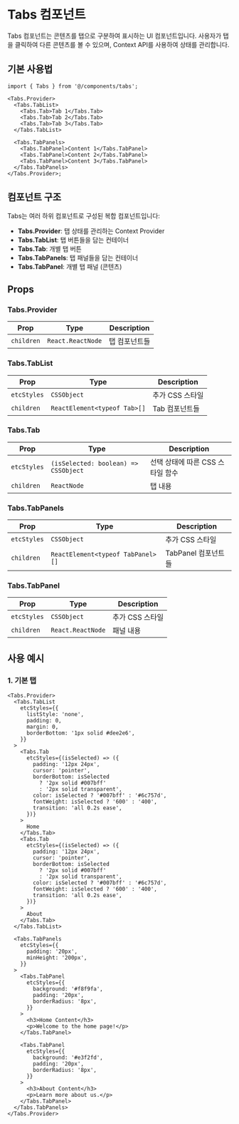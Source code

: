 # Tabs 컴포넌트

Tabs 컴포넌트는 콘텐츠를 탭으로 구분하여 표시하는 UI 컴포넌트입니다.
사용자가 탭을 클릭하여 다른 콘텐츠를 볼 수 있으며, Context API를 사용하여 상태를 관리합니다.

## 기본 사용법

```tsx
import { Tabs } from '@/components/tabs';

<Tabs.Provider>
  <Tabs.TabList>
    <Tabs.Tab>Tab 1</Tabs.Tab>
    <Tabs.Tab>Tab 2</Tabs.Tab>
    <Tabs.Tab>Tab 3</Tabs.Tab>
  </Tabs.TabList>

  <Tabs.TabPanels>
    <Tabs.TabPanel>Content 1</Tabs.TabPanel>
    <Tabs.TabPanel>Content 2</Tabs.TabPanel>
    <Tabs.TabPanel>Content 3</Tabs.TabPanel>
  </Tabs.TabPanels>
</Tabs.Provider>;
```

## 컴포넌트 구조

Tabs는 여러 하위 컴포넌트로 구성된 복합 컴포넌트입니다:

- **Tabs.Provider**: 탭 상태를 관리하는 Context Provider
- **Tabs.TabList**: 탭 버튼들을 담는 컨테이너
- **Tabs.Tab**: 개별 탭 버튼
- **Tabs.TabPanels**: 탭 패널들을 담는 컨테이너
- **Tabs.TabPanel**: 개별 탭 패널 (콘텐츠)

## Props

### Tabs.Provider

<table>
  <thead>
    <tr>
      <th>Prop</th>
      <th>Type</th>
      <th>Description</th>
    </tr>
  </thead>
  <tbody>
    <tr>
      <td>
        <code>children</code>
      </td>
      <td>
        <code>React.ReactNode</code>
      </td>
      <td>탭 컴포넌트들</td>
    </tr>
  </tbody>
</table>

### Tabs.TabList

<table>
  <thead>
    <tr>
      <th>Prop</th>
      <th>Type</th>
      <th>Description</th>
    </tr>
  </thead>
  <tbody>
    <tr>
      <td>
        <code>etcStyles</code>
      </td>
      <td>
        <code>CSSObject</code>
      </td>
      <td>추가 CSS 스타일</td>
    </tr>
    <tr>
      <td>
        <code>children</code>
      </td>
      <td>
        <code>ReactElement&lt;typeof Tab&gt;[]</code>
      </td>
      <td>Tab 컴포넌트들</td>
    </tr>
  </tbody>
</table>

### Tabs.Tab

<table>
  <thead>
    <tr>
      <th>Prop</th>
      <th>Type</th>
      <th>Description</th>
    </tr>
  </thead>
  <tbody>
    <tr>
      <td>
        <code>etcStyles</code>
      </td>
      <td>
        <code>(isSelected: boolean) => CSSObject</code>
      </td>
      <td>선택 상태에 따른 CSS 스타일 함수</td>
    </tr>
    <tr>
      <td>
        <code>children</code>
      </td>
      <td>
        <code>ReactNode</code>
      </td>
      <td>탭 내용</td>
    </tr>
  </tbody>
</table>

### Tabs.TabPanels

<table>
  <thead>
    <tr>
      <th>Prop</th>
      <th>Type</th>
      <th>Description</th>
    </tr>
  </thead>
  <tbody>
    <tr>
      <td>
        <code>etcStyles</code>
      </td>
      <td>
        <code>CSSObject</code>
      </td>
      <td>추가 CSS 스타일</td>
    </tr>
    <tr>
      <td>
        <code>children</code>
      </td>
      <td>
        <code>ReactElement&lt;typeof TabPanel&gt;[]</code>
      </td>
      <td>TabPanel 컴포넌트들</td>
    </tr>
  </tbody>
</table>

### Tabs.TabPanel

<table>
  <thead>
    <tr>
      <th>Prop</th>
      <th>Type</th>
      <th>Description</th>
    </tr>
  </thead>
  <tbody>
    <tr>
      <td>
        <code>etcStyles</code>
      </td>
      <td>
        <code>CSSObject</code>
      </td>
      <td>추가 CSS 스타일</td>
    </tr>
    <tr>
      <td>
        <code>children</code>
      </td>
      <td>
        <code>React.ReactNode</code>
      </td>
      <td>패널 내용</td>
    </tr>
  </tbody>
</table>

## 사용 예시

### 1. 기본 탭

```tsx
<Tabs.Provider>
  <Tabs.TabList
    etcStyles={{
      listStyle: 'none',
      padding: 0,
      margin: 0,
      borderBottom: '1px solid #dee2e6',
    }}
  >
    <Tabs.Tab
      etcStyles={(isSelected) => ({
        padding: '12px 24px',
        cursor: 'pointer',
        borderBottom: isSelected
          ? '2px solid #007bff'
          : '2px solid transparent',
        color: isSelected ? '#007bff' : '#6c757d',
        fontWeight: isSelected ? '600' : '400',
        transition: 'all 0.2s ease',
      })}
    >
      Home
    </Tabs.Tab>
    <Tabs.Tab
      etcStyles={(isSelected) => ({
        padding: '12px 24px',
        cursor: 'pointer',
        borderBottom: isSelected
          ? '2px solid #007bff'
          : '2px solid transparent',
        color: isSelected ? '#007bff' : '#6c757d',
        fontWeight: isSelected ? '600' : '400',
        transition: 'all 0.2s ease',
      })}
    >
      About
    </Tabs.Tab>
  </Tabs.TabList>

  <Tabs.TabPanels
    etcStyles={{
      padding: '20px',
      minHeight: '200px',
    }}
  >
    <Tabs.TabPanel
      etcStyles={{
        background: '#f8f9fa',
        padding: '20px',
        borderRadius: '8px',
      }}
    >
      <h3>Home Content</h3>
      <p>Welcome to the home page!</p>
    </Tabs.TabPanel>

    <Tabs.TabPanel
      etcStyles={{
        background: '#e3f2fd',
        padding: '20px',
        borderRadius: '8px',
      }}
    >
      <h3>About Content</h3>
      <p>Learn more about us.</p>
    </Tabs.TabPanel>
  </Tabs.TabPanels>
</Tabs.Provider>
```
